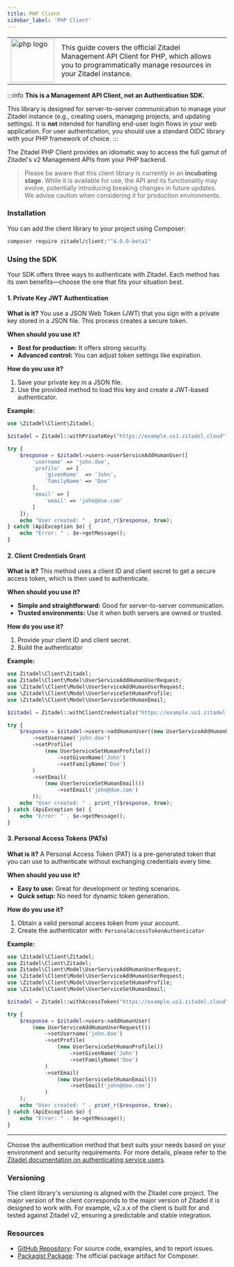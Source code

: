 ```yaml
---
title: PHP Client
sidebar_label: 'PHP Client'
---
```


<table>
	<tr>
		<td width="100px">
			<img width="100px" src="/docs/img/tech/php.svg" alt="php logo"/>
		</td>
		<td>
			This guide covers the official Zitadel Management API Client for PHP, which allows you to programmatically manage resources in your Zitadel instance.
		</td>
	</tr>
</table>

:::info
**This is a Management API Client, not an Authentication SDK.**

This library is designed for server-to-server communication to manage your Zitadel instance (e.g., creating users, managing projects, and updating settings). It is **not** intended for handling end-user login flows in your web application. For user authentication, you should use a standard OIDC library with your PHP framework of choice.
:::

The Zitadel PHP Client provides an idiomatic way to access the full gamut of
Zitadel's v2 Management APIs from your PHP backend.

> Please be aware that this client library is currently in an **incubating stage**.
While it is available for use, the API and its functionality may evolve, potentially introducing
breaking changes in future updates. We advise caution when considering it for production environments.

### Installation

You can add the client library to your project using Composer:

```bash
composer require zitadel/client:"^4.0.0-beta1"
```

### Using the SDK

Your SDK offers three ways to authenticate with Zitadel. Each method has its
own benefits—choose the one that fits your situation best.

#### 1. Private Key JWT Authentication

**What is it?**
You use a JSON Web Token (JWT) that you sign with a private key stored in a
JSON file. This process creates a secure token.

**When should you use it?**

- **Best for production:** It offers strong security.
- **Advanced control:** You can adjust token settings like expiration.

**How do you use it?**

1. Save your private key in a JSON file.
2. Use the provided method to load this key and create a JWT-based
authenticator.

**Example:**

```php
use \Zitadel\Client\Zitadel;

$zitadel = Zitadel::withPrivateKey("https://example.us1.zitadel.cloud", "path/to/jwt-key.json");

try {
    $response = $zitadel->users->userServiceAddHumanUser([
        'username' => 'john.doe',
        'profile'  => [
            'givenName'  => 'John',
            'familyName' => 'Doe'
        ],
        'email' => [
            'email' => 'john@doe.com'
        ]
    ]);
    echo "User created: " . print_r($response, true);
} catch (ApiException $e) {
    echo "Error: " . $e->getMessage();
}
```

#### 2. Client Credentials Grant

**What is it?**
This method uses a client ID and client secret to get a secure access token,
which is then used to authenticate.

**When should you use it?**

- **Simple and straightforward:** Good for server-to-server communication.
- **Trusted environments:** Use it when both servers are owned or trusted.

**How do you use it?**

1. Provide your client ID and client secret.
2. Build the authenticator

**Example:**

```php
use Zitadel\Client\Zitadel;
use Zitadel\Client\Model\UserServiceAddHumanUserRequest;
use \Zitadel\Client\Model\UserServiceAddHumanUserRequest;
use \Zitadel\Client\Model\UserServiceSetHumanProfile;
use \Zitadel\Client\Model\UserServiceSetHumanEmail;

$zitadel = Zitadel::withClientCredentials("https://example.us1.zitadel.cloud", "id", "secret");

try {
    $response = $zitadel->users->addHumanUser((new UserServiceAddHumanUserRequest())
        ->setUsername('john.doe')
        ->setProfile(
            (new UserServiceSetHumanProfile())
                ->setGivenName('John')
                ->setFamilyName('Doe')
        )
        ->setEmail(
            (new UserServiceSetHumanEmail())
                ->setEmail('john@doe.com')
        ));
    echo "User created: " . print_r($response, true);
} catch (ApiException $e) {
    echo "Error: " . $e->getMessage();
}
```

#### 3. Personal Access Tokens (PATs)

**What is it?**
A Personal Access Token (PAT) is a pre-generated token that you can use to
authenticate without exchanging credentials every time.

**When should you use it?**

- **Easy to use:** Great for development or testing scenarios.
- **Quick setup:** No need for dynamic token generation.

**How do you use it?**

1. Obtain a valid personal access token from your account.
2. Create the authenticator with: `PersonalAccessTokenAuthenticator`

**Example:**

```php
use \Zitadel\Client\Zitadel;
use Zitadel\Client\Zitadel;
use Zitadel\Client\Model\UserServiceAddHumanUserRequest;
use \Zitadel\Client\Model\UserServiceAddHumanUserRequest;
use \Zitadel\Client\Model\UserServiceSetHumanProfile;
use \Zitadel\Client\Model\UserServiceSetHumanEmail;

$zitadel = Zitadel::withAccessToken("https://example.us1.zitadel.cloud", "token");

try {
    $response = $zitadel->users->addHumanUser(
        (new UserServiceAddHumanUserRequest())
            ->setUsername('john.doe')
            ->setProfile(
                (new UserServiceSetHumanProfile())
                    ->setGivenName('John')
                    ->setFamilyName('Doe')
            )
            ->setEmail(
                (new UserServiceSetHumanEmail())
                    ->setEmail('john@doe.com')
            )
    );
    echo "User created: " . print_r($response, true);
} catch (ApiException $e) {
    echo "Error: " . $e->getMessage();
}
```

---

Choose the authentication method that best suits your needs based on your
environment and security requirements. For more details, please refer to the
[Zitadel documentation on authenticating service users](https://zitadel.com/docs/guides/integrate/service-users/authenticate-service-users).

### Versioning

The client library's versioning is aligned with the Zitadel core project. The major version of the
client corresponds to the major version of Zitadel it is designed to work with. For example,
v2.x.x of the client is built for and tested against Zitadel v2, ensuring a predictable and stable integration.

### Resources

- [GitHub Repository](https://github.com/zitadel/client-php): For source code, examples, and to report issues.
- [Packagist Package](https://packagist.org/packages/zitadel/client): The official package artifact for Composer.

